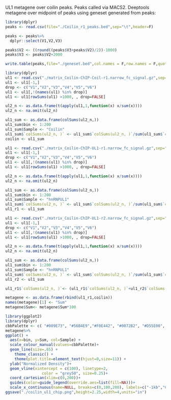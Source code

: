 UL1 metagene over coilin peaks. Peaks called via MACS2. Deeptools metagene over midpoint of peaks using geneset generated from peaks:


```r
library(dplyr)
peaks <- read.csv(file="./Coilin_r1_peaks.bed",sep="\t",header=F)

peaks <- peaks%>%
  dplyr::select(V1,V2,V3)

peaks$V2 <- ((round((peaks$V3+peaks$V2)/2))-1000)
peaks$V3 <- peaks$V2+2000

write.table(peaks,file="./geneset.bed",col.names = F,row.names = F,quote = F,sep="\t")
```

```r
library(dplyr)
ul1 <- read.csv("./matrix_Coilin-ChIP-Coil-r1.narrow_fc_signal.gz",sep="\t",header=F)
ul1 <- ul1[-1,]
drop <- c("V1","V2","V3","V4","V5","V6")
ul1 <- ul1[,!(names(ul1) %in% drop)]
ul1 <- ul1[rowSums(ul1) >1000, , drop=FALSE]

ul2_n <- as.data.frame(t(apply(ul1,1,function(x) x/sum(x))))
ul2_n <- na.omit(ul2_n)

ul1_sum <- as.data.frame(colSums(ul2_n,))
ul1_sum$bin <- 1:200
ul1_sum$Sample <- "Coilin"
ul1_sum$`colSums(ul2_n, )` <- ul1_sum$`colSums(ul2_n, )`/sum(ul1_sum$`colSums(ul2_n, )`)
coilin <- ul1_sum

ul1 <- read.csv("./matrix_Coilin-ChIP-UL1-r1.narrow_fc_signal.gz",sep="\t",header=F)
ul1 <- ul1[-1,]
drop <- c("V1","V2","V3","V4","V5","V6")
ul1 <- ul1[,!(names(ul1) %in% drop)]
ul1 <- ul1[rowSums(ul1) >1000, , drop=FALSE]

ul2_n <- as.data.frame(t(apply(ul1,1,function(x) x/sum(x))))
ul2_n <- na.omit(ul2_n)

ul1_sum <- as.data.frame(colSums(ul2_n,))
ul1_sum$bin <- 1:200
ul1_sum$Sample <- "hnRNPUL1"
ul1_sum$`colSums(ul2_n, )` <- ul1_sum$`colSums(ul2_n, )`/sum(ul1_sum$`colSums(ul2_n, )`)
ul1_r1 <- ul1_sum

ul1 <- read.csv("./matrix_Coilin-ChIP-UL1-r2.narrow_fc_signal.gz",sep="\t",header=F)
ul1 <- ul1[-1,]
drop <- c("V1","V2","V3","V4","V5","V6")
ul1 <- ul1[,!(names(ul1) %in% drop)]
ul1 <- ul1[rowSums(ul1) >1000, , drop=FALSE]

ul2_n <- as.data.frame(t(apply(ul1,1,function(x) x/sum(x))))
ul2_n <- na.omit(ul2_n)

ul1_sum <- as.data.frame(colSums(ul2_n,))
ul1_sum$bin <- 1:200
ul1_sum$Sample <- "hnRNPUL1"
ul1_sum$`colSums(ul2_n, )` <- ul1_sum$`colSums(ul2_n, )`/sum(ul1_sum$`colSums(ul2_n, )`)
ul1_r2 <- ul1_sum

ul1_r1$`colSums(ul2_n, )`<- (ul1_r1$`colSums(ul2_n, )`+ul1_r2$`colSums(ul2_n, )`)/2

metagene <- as.data.frame(rbind(ul1_r1,coilin))
names(metagene)[1] <- "Sum"
metagene$Sum<- metagene$Sum*100
```

```r
library(ggplot2)
library(dplyr)
cbbPalette <- c( "#009E73", "#56B4E9","#F0E442", "#0072B2", "#D55E00", "#CC79A7")
metagene%>%
ggplot() +
  aes(x=bin, y=Sum, col=Sample) +
  scale_colour_manual(values=cbbPalette)+
  geom_line(size=.65) + 
    theme_classic() +
    theme(plot.title=element_text(hjust=0,size=11)) +
  ylab("Normalized Density")+
  geom_vline(xintercept = c(100), linetype=2,
                color = "grey50", size=0.25)+
  coord_cartesian(xlim=c(0,200))+
  guides(color=guide_legend(override.aes=list(fill=NA)))+
  scale_x_continuous(name=NULL, breaks=c(0,100,200), labels=c("-1kb","Coilin Peak \n Midpoint","+1kb"))
ggsave("./coilin_ul1_chip.png",height=2.25,width=4,units="in")
```